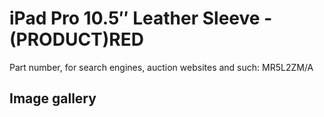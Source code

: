 # iPad Pro 10.5″ Leather Sleeve - (PRODUCT)RED

Part number, for search engines, auction websites and such: MR5L2ZM/A

## Image gallery

<div style={{ width: "768px" }}>
  <GalleryComponent
    images={[
      {
        original: "/everysource/MR5L2",
        thumbnail: "/everypreview/MR5L2",
      },
      {
        original: "/everysource/MR5L2_AV2",
        thumbnail: "/everypreview/MR5L2_AV2",
      },
      {
        original: "/everysource/MR5L2_AV3",
        thumbnail: "/everypreview/MR5L2_AV3",
      }
    ]}
  />
</div>